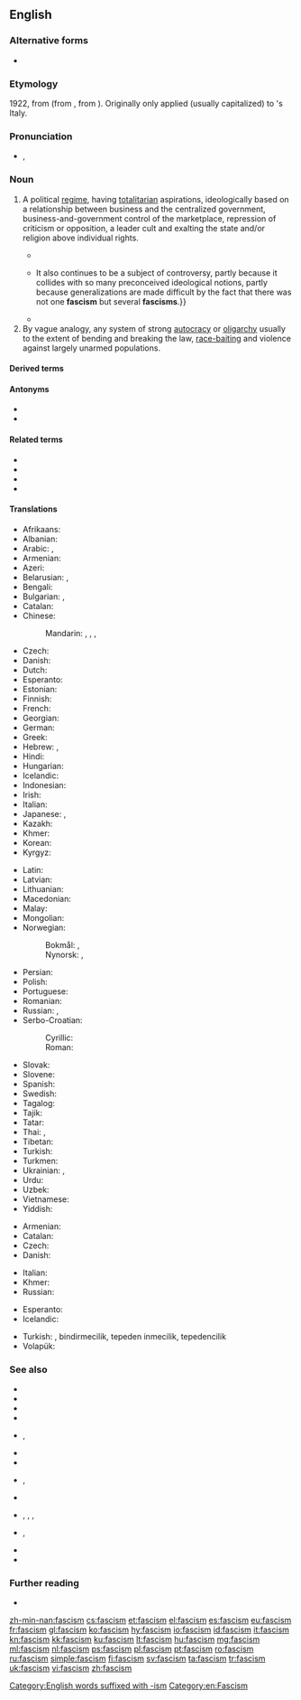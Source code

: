 {{also|Fascism}}
==English==

===Alternative forms===
* {{l|en|Fascism}}

===Etymology===
1922, from {{der|en|it|fascismo}} (from {{m|it|fascio||bundle, [[fasces]]}}, from {{der|en|la|fasces}}). Originally only applied (usually capitalized) to {{w|Benito Mussolini}}'s Italy.

===Pronunciation===
* {{enPR|făsh'ĭz(ə)m}}, {{IPA|/ˈfæʃɪz(ə)m/|lang=en}}

===Noun===
{{en-noun|-|s}}

# {{lb|en|historical}} A political [[regime]], having [[totalitarian]] aspirations, ideologically based on a relationship between business and the centralized government, business-and-government control of the marketplace, repression of criticism or opposition, a leader cult and exalting the state and/or religion above individual rights.
#* {{quote-magazine|magazine=The American Photo-engraver|volume=15|page=324|date=December 1922|passage=Today "'''Fascism'''" like Russian "Bolshevism" does not know what freedom means and cares less about the principles of liberty and the rights of man. It knows only one law and that is the will of Mussolini and his band of "Black Shirts."}}
#* {{quote-book|title=Fascism: A Reader's Guide : Analyses, Interpretations, Bibliography|author=Walter Laqueur|year=1978|passage=Despite the three decades that have passed since the end of the second world war, '''fascism''' remains a subject of much heated argument. {{...}} It also continues to be a subject of controversy, partly because it collides with so many preconceived ideological notions, partly because generalizations are made difficult by the fact that there was not one '''fascism''' but several '''fascisms'''.}}
#* {{quote-book|title=Transatlantic Fascism: Ideology, Violence, and the Sacred in Argentina and Italy, 1919-1945|author=Federico Finchelstein|year=2009|passage=For Argentine fascists and nacionalistas, '''fascism''' was not a theory but a mold for Catholic thinking. For instance, one of the most significant nacionalista intellectuals, César Pico, argued that '''fascism''' was a "reaction against the calamities ascribed to liberal democracy, socialism, and capitalism. It's a reaction that, although instinctive in its origins, is searching for a doctrine that could justify it."}}
# By vague analogy, any system of strong [[autocracy]] or [[oligarchy]] usually to the extent of bending and breaking the law, [[race-baiting]] and violence against largely unarmed populations.

====Derived terms====
{{der3|lang=en
|antifascism
|anti-fascism
|Austrofascism
|Austro-fascism
|body fascism
|cryptofascism
|crypto-fascism
|ecofascism
|eco-fascism
|Eurofascism
|Euro-fascism
|fascism lite
|femifascism
|femi-fascism
|heterofascism
|hetero-fascism
|homofascism
|homo-fascism
|Islamic fascism
|Islamofascism
|Islamo-fascism
|Judeofascism
|Judeo-fascism
|monarchofascism
|monarcho-fascism
|neofascism
|neo-fascism
|palaeofascism
|palaeo-fascism
|paleofascism
|paleo-fascism
|postfascism
|post-fascism
|prefascism
|prefascism
|profascism
|pro-fascism
|protofascism
|proto-fascism
|pseudofascism
|pseudo-fascism
|technofascism
|techno-fascism}}

====Antonyms====
* {{l|en|antifascism}}
* {{l|en|anti-fascism}}

====Related terms====
* {{l|en|fascist}}
* {{l|en|fascistic}}
* {{l|en|fascistical}}
* {{l|en|fascistically}}

====Translations====
{{trans-top|extreme totalitarian political regime}}
* Afrikaans: {{t|af|fascisme}}
* Albanian: {{t|sq|fashizm|m}}
* Arabic: {{t|ar|فَاشِيَّة|f}}, {{t|ar|نَازِيَّة|f}}
* Armenian: {{t+|hy|ֆաշիզմ}}
* Azeri: {{t|az|faşizm}}
* Belarusian: {{t|be|фашы́зм|m}}, {{t|be|нацы́зм|m}}
* Bengali: {{t|bn|ফ্যাসিবাদ}}
* Bulgarian: {{t|bg|фаши́зъм|m}}, {{t|bg|наци́зъм|m}}
* Catalan: {{t|ca|feixisme|m}}
* Chinese:
*: Mandarin: {{t+|cmn|法西斯主義|sc=Hani}}, {{t+|cmn|法西斯主义|tr=fǎxīsīzhǔyì|sc=Hani}}, {{t+|cmn|納粹主義|sc=Hani}}, {{t+|cmn|纳粹主义|tr=nàcuìzhǔyì|sc=Hani}}
* Czech: {{t+|cs|fašismus|m}}
* Danish: {{t+|da|fascisme|c}}
* Dutch: {{t+|nl|fascisme|n}}
* Esperanto: {{t|eo|faŝismo}}
* Estonian: {{t+|et|fašism}}
* Finnish: {{t+|fi|fasismi}}
* French: {{t+|fr|fascisme|m}}
* Georgian: {{t|ka|ფაშიზმი}}
* German: {{t+|de|Faschismus|m}}
* Greek: {{t+|el|φασισμός|m}}
* Hebrew: {{t+|he|פַשִׁיזְם}}, {{t|he|נאציזם}}
* Hindi: {{t|hi|फ़ासीवाद|m}}
* Hungarian: {{t+|hu|fasizmus}}
* Icelandic: {{t|is|fasismi|m}}
* Indonesian: {{t+|id|fasisme}}
* Irish: {{t|ga|faisisteachas}}
* Italian: {{t+|it|fascismo|m}}
* Japanese: {{t|ja|ファシズム|tr=fashizumu}}, {{t|ja|ナチズム|tr=nachizumu}}
* Kazakh: {{t+|kk|фашизм}}
* Khmer: {{t|km|កលាបនិយម|sc=Khmr|tr=ka’laap ni’yum}}
* Korean: {{t+|ko|파시즘|sc=Hang}}
* Kyrgyz: {{t+|ky|фашизм}}
{{trans-mid}}
* Latin: {{t|la|fascismus}}
* Latvian: {{t|lv|fašisms|m}}
* Lithuanian: {{t+|lt|fašizmas|m}}
* Macedonian: {{t|mk|фашизам|m}}
* Malay: {{t|ms|fasisme}}
* Mongolian: {{t+|mn|фашизм}}
* Norwegian: 
*: Bokmål: {{t|nb|fascisme|m}}, {{t|nb|fasisme|m}}
*: Nynorsk: {{t|nn|fascisme|m}}, {{t|nn|fasisme|m}}
* Persian: {{t+|fa|فاشیسم|tr=fâšisam}}
* Polish: {{t+|pl|faszyzm|m-in}}
* Portuguese: {{t+|pt|fascismo|m}}
* Romanian: {{t+|ro|fascism|m}}
* Russian: {{t+|ru|фаши́зм|f}}, {{t+|ru|наци́зм|m}}
* Serbo-Croatian:
*: Cyrillic: {{t|sh|фашизам|m}}
*: Roman: {{t+|sh|fašizam|m}}
* Slovak: {{t+|sk|fašizmus|m}}
* Slovene: {{t+|sl|fašizem|m}}
* Spanish: {{t+|es|fascismo|m}}
* Swedish: {{t+|sv|fascism|c}}
* Tagalog: {{t|tl|pasismo}}
* Tajik: {{t|tg|фашизм}}
* Tatar: {{t|tt|фашизм}}
* Thai: {{t|th|ฟาสซิสต์}}, {{t|th|[[ลัทธิ]][[ฟาสซิสต์]]}}
* Tibetan: {{t|bo|ཧྥ་ཤི་སིའི་རིང་ལུགས}}
* Turkish: {{t+|tr|faşizm}}
* Turkmen: {{t|tk|faşizm}}
* Ukrainian: {{t+|uk|фаши́зм|m}}, {{t+|uk|наци́зм|m}}
* Urdu: {{t|ur|فاسیواد|m|tr=fāsīvād|sc=ur-Arab}}
* Uzbek: {{t+|uz|fashizm}}
* Vietnamese: {{t|vi|chủ nghĩa phát xít}}
* Yiddish: {{t|yi|פֿאַשיזם|m}}
{{trans-bottom}}

{{trans-top|system of strong autocracy or oligarchy}}
* Armenian: {{t+|hy|ֆաշիզմ}}
* Catalan: {{t|ca|feixisme|m}}
* Czech: {{t+|cs|fašismus|m}}
* Danish: {{t+|da|fascisme|c}}
{{trans-mid}}
* Italian: {{t+|it|fascismo|m}}
* Khmer: {{t|km|កលាបនិយម|sc=Khmr|tr=ka’laap ni’yum}}
* Russian: {{t+|ru|фаши́зм|f}}
{{trans-bottom}}

{{checktrans-top}}
* Esperanto: {{t-check|eo|faŝismo}}
* Icelandic: {{t-check|is|fasismi|m}}
{{trans-mid}}
* Turkish: {{t-check|tr|faşism}}, bindirmecilik, tepeden inmecilik, tepedencilik
* Volapük: {{t+check|vo|faszid}}
{{trans-bottom}}

===See also===
<!-- which of these should really be capitalised? -->
* {{l|en|authoritarianism}}
* {{l|en|blackshirt}}
* {{l|en|Brownshirt}}
* {{l|en|collectivism}}
* {{l|en|communism}}, {{l|en|Communism}}
* {{l|en|globalism}}
* {{l|en|internationalism}}
* {{l|en|international socialism}}, {{l|en|International Socialism}}
* {{l|en|nationalism}}
* {{l|en|national socialism}}, {{l|en|National Socialism}}, {{l|en|Naziism}}, {{l|en|Nazism}}
* {{l|en|socialism}}, {{l|en|Socialism}}
* {{l|en|statism}}
* {{l|en|totalitarianism}}

===Further reading===
* {{pedia}}

[[Category:English words suffixed with -ism]]
[[Category:en:Fascism]]

[[zh-min-nan:fascism]]
[[cs:fascism]]
[[et:fascism]]
[[el:fascism]]
[[es:fascism]]
[[eu:fascism]]
[[fr:fascism]]
[[gl:fascism]]
[[ko:fascism]]
[[hy:fascism]]
[[io:fascism]]
[[id:fascism]]
[[it:fascism]]
[[kn:fascism]]
[[kk:fascism]]
[[ku:fascism]]
[[lt:fascism]]
[[hu:fascism]]
[[mg:fascism]]
[[ml:fascism]]
[[nl:fascism]]
[[ps:fascism]]
[[pl:fascism]]
[[pt:fascism]]
[[ro:fascism]]
[[ru:fascism]]
[[simple:fascism]]
[[fi:fascism]]
[[sv:fascism]]
[[ta:fascism]]
[[tr:fascism]]
[[uk:fascism]]
[[vi:fascism]]
[[zh:fascism]]